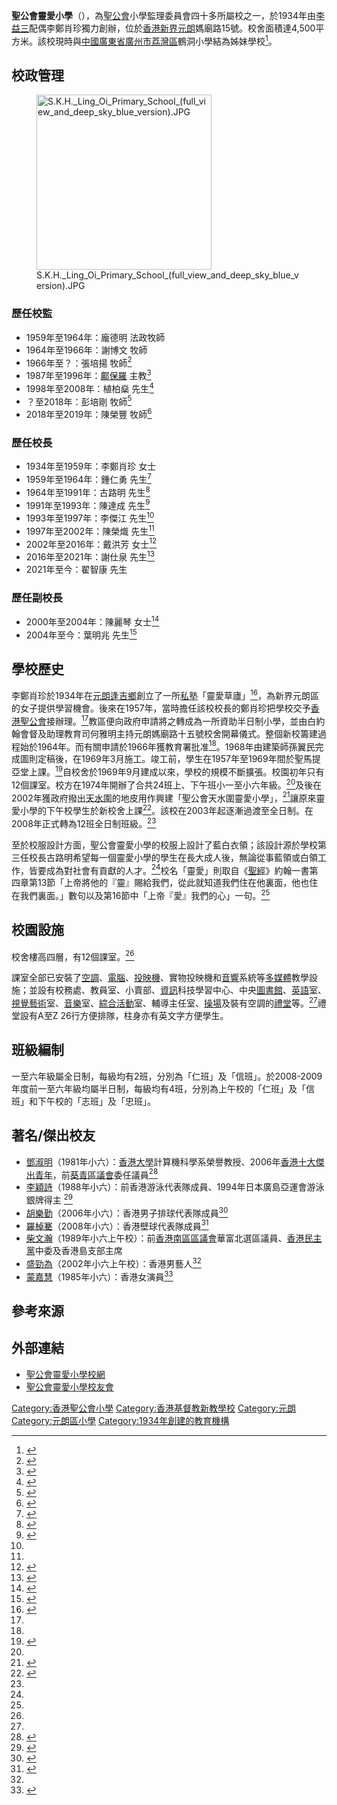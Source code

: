 {{NoteTA
|G1 = Unit
}}
{{distinguish|聖公會天水圍靈愛小學}}
{{Infobox school 
| name = 聖公會靈愛小學<br>S.K.H. Ling Oi Primary School
| image = [[File:Skhlos_logo.png|200px]]
| motto = 非以役人、乃役於人
| established = 1934年
| type = 津貼全日制男女小學
| superintendent = 陳榮豐牧師
| principal = 翟智康先生
| vice_principal = 葉明兆先生
| religion = [[基督教|基督教]]
| school_sponsoring_body = [[聖公宗|聖公宗]]（香港）小學監理委員會
| location = {{HKG}}[[新界|新界]][[元朗|元朗]]媽廟路15號
| telephone = {{tel|852|2477 4019}}
| fax = {{tel|852|2474 1700}}
| website = {{url|http://www.lingoi.edu.hk}}
| district = [[元朗區|元朗區]]
| area = 約4,500平方米
}}

'''聖公會靈愛小學'''（{{lang-en|S.K.H. Ling Oi Primary School}}），為[[聖公會|聖公會]]小學監理委員會四十多所屬校之一，於1934年由[[李益三|李益三]]配偶李鄭肖珍獨力創辦，位於[[香港|香港]][[新界|新界]][[元朗|元朗]]媽廟路15號。校舍面積達4,500平方米。該校現時與[[中華人民共和國|中國]][[廣東省|廣東省]][[廣州市|廣州市]][[荔灣區|荔灣區]]鶴洞小學結為姊妹學校<ref>{{cite web |url=https://drive.google.com/file/d/1qDOQg0WCm6IRg4xKyQTUBJk9kRZ7HW83/view?usp=sharing |title=靈愛之聲第37期 |last= |first= |date=2018-02-01|website= |publisher=聖公會靈愛小學 |access-date=2019-08-22|quote=}}</ref>。

==校政管理==
[[File:S.K.H._Ling_Oi_Primary_School_(full_view_and_deep_sky_blue_version).JPG|280px]]

=== 歷任校監 ===
* 1959年至1964年：龐德明 法政牧師
* 1964年至1966年：謝博文 牧師
* 1966年至？：張培揚 牧師<ref name="APSC本會屬校 靈愛小學">{{cite web |url=http://www.apsc.org.hk/lingoi.html |title=APSC本會屬校 靈愛小學 |last= |first= |date=2017 |website= |publisher=聖公宗(香港)小學監理委員會有限公司 |access-date=2019-08-21|quote=}}</ref>
* 1987年至1996年：[[鄺保羅|鄺保羅]] 主教<ref>{{cite web |url=https://qcrc.qef.org.hk/Publish/proposal/2000/2000-0533/2000-0533-D03-31800.pdf |title=優質教育基金計劃期終報告附件 |last= |first= |date=2000 |website= |publisher=聖公會靈愛小學 |access-date=2019-08-21|quote=}}</ref>
* 1998年至2008年：植柏燊 先生<ref>{{cite web |url=https://drive.google.com/file/d/1f-BKxXRwgz-PtCUYRKFp6ILct2sgDU3z/view?usp=sharing |title=靈愛之聲第21期 |last= |first= |date=2012-12-10 |website= |publisher=聖公會靈愛小學 |access-date=2019-08-22|quote=}}</ref>
* ？至2018年：彭培剛 牧師<ref>{{cite web |url=https://drive.google.com/file/d/1vK2In4tDxKNpCBXoxfaSWPHhmJIf0ZC6/view?usp=sharing |title=靈愛之聲第38期 |last= |first= |date=2018-08-08|website= |publisher=聖公會靈愛小學 |access-date=2019-08-22|quote=}}</ref>
* 2018年至2019年：陳榮豐 牧師<ref>{{cite web |url=https://drive.google.com/file/d/1vK2In4tDxKNpCBXoxfaSWPHhmJIf0ZC6/view?usp=sharing |title=靈愛之聲第39期 |last= |first= |date=2019-07-09|website= |publisher=聖公會靈愛小學 |access-date=2019-08-22|quote=}}</ref>

=== 歷任校長 ===
* 1934年至1959年：李鄭肖珍 女士
* 1959年至1964年：鍾仁勇 先生<ref>{{cite web |url=https://www.facebook.com/hkskhminghua/posts/1193263084034717/ |title=明華微訪談——探索基督教教堂背後的故事 |last= |first= |date=2015-12-11 |website= |publisher=香港聖公會明華神學院 HKSKH Ming Hua Theological College |access-date=2019-08-21|quote=}}</ref>
* 1964年至1991年：古路明 先生<ref>{{cite web |url=http://www.lingoi.edu.hk/index.php?option=com_content&view=article&id=1100:2016-02-01-06-16-35&catid=117&Itemid=702 |title=古路明校長八秩晉五壽辰感恩餐會 |last= |first= |date=2016-4 |website= |publisher=聖公會靈愛小學 |access-date=2019-08-21|quote=}}</ref>
* 1991年至1993年：陳達成 先生<ref name="靈愛之聲第20期">{{cite web |url=https://drive.google.com/file/d/18938mkmjHJKSWsr-qhR2ifCfXInBDYmt/view?usp=sharing |title=靈愛之聲第20期 |last= |first= |date=2012-12-10 |website= |publisher=聖公會靈愛小學 |access-date=2019-08-22|quote=}}</ref>
* 1993年至1997年：李傑江 先生<ref name="靈愛之聲第20期" />
* 1997年至2002年：陳榮熾 先生<ref name="靈愛之聲第20期" />
* 2002年至2016年：戴洪芳 女士<ref>{{cite web |url=http://www2.hkedcity.net/sch_files/a/lop/lop-mail/public_html/0607/2nd/119.pdf |title=第四十四屆畢業典禮餘慶節目演出 |last= |first= |date=2007-05-30|website= |publisher=聖公會靈愛小學 |access-date=2019-08-21|quote= |archive-url=https://web.archive.org/web/20190821130313/http://www2.hkedcity.net/sch_files/a/lop/lop-mail/public_html/0607/2nd/119.pdf |archive-date=2019-08-21 |dead-url=yes }}</ref>
* 2016年至2021年：謝仕泉 先生<ref>{{cite news | title=校長談選校 家長必睇 | url=https://orientaldaily.on.cc/cnt/lifestyle/20171112/00321_003.html | format= | publisher=東方日報 | date=2017-11-12 | accessdate=2019-08-21|quote= }}</ref>
* 2021年至今：翟智康 先生

===歷任副校長===
* 2000年至2004年：陳麗琴 女士<ref name="靈愛之聲第6期">{{cite web |url=https://drive.google.com/file/d/1iA_OqO4_P_q1Qw5Uo2tXUacCir3Xzizy/view?usp=sharing |title=靈愛之聲第6期 |last= |first= |date=2002-06-01|website= |publisher=聖公會靈愛小學 |access-date=2019-08-22|quote=}}</ref>
* 2004年至今：葉明兆 先生<ref>{{cite web |url=http://www2.hkedcity.net/sch_files/a/lop/lop-mail/public_html/0607/1st/089.pdf |title=通告2001-2002年度上學期通告第42號 |last= |first= |date=2006-10-10 |website= |publisher=聖公會靈愛小學 |access-date=2019-08-22|quote= |archive-url=https://web.archive.org/web/20190822105407/http://www2.hkedcity.net/sch_files/a/lop/lop-mail/public_html/0607/1st/089.pdf |archive-date=2019-08-22 |dead-url=yes }}</ref>

==學校歷史==
李鄭肖珍於1934年在[[元朗|元朗]][[逢吉鄉|逢吉鄉]]創立了一所[[私塾|私塾]]「靈愛草廬」<ref name="靈愛小學 樹德立仁80年 音樂劇揭藍白領校服之迷">{{cite web |url=http://www.apsc.org.hk/lingoi.html |title=靈愛小學 樹德立仁80年 音樂劇揭藍白領校服之迷 |last= |first= |date=2014-08-03|website= |publisher=教聲第2004期 |access-date=2019-08-21|quote=}}</ref>，為新界元朗區的女子提供學習機會。後來在1957年，當時擔任該校校長的鄭肖珍把學校交予[[香港聖公會|香港聖公會]]接辦理。<ref name="APSC本會屬校 靈愛小學" />教區便向政府申請將之轉成為一所資助半日制小學，並由白約翰會督及助理教育司何雅明主持元朗媽廟路十五號校舍開幕儀式。整個新校籌建過程始於1964年。而有關申請於1966年獲教育署批准<ref name="靈愛小學 樹德立仁80年 音樂劇揭藍白領校服之迷" />。1968年由建築師孫翼民完成圖則定稿後，在1969年3月施工。竣工前，學生在1957年至1969年間於聖馬提亞堂上課。<ref name="靈愛小學85周年 陳主教盼繼續有「靈」有「愛」">{{cite web |url=http://echo.hkskh.org/issue.aspx?lang=2&id=4409&nid=6707 |title=靈愛小學85周年 陳主教盼繼續有「靈」有「愛」 |last= |first= |date=2019-01-06|website= |publisher=教聲第2235期 |access-date=2019-08-21|quote=}}</ref>自校舍於1969年9月建成以來，學校的規模不斷擴張。校園初年只有12個課室。校方在1974年開辦了合共24班上、下午班小一至小六年級。<ref name="APSC本會屬校 靈愛小學" />及後在2002年獲政府撥出[[天水圍|天水圍]]的地皮用作興建「聖公會天水圍靈愛小學」，<ref>{{cite web |url=http://www2.hkedcity.net/sch_files/a/tlo/tlo-it/public_html/pdf/0506/0405report.pdf |title=二零零四年至二零零五年周年校務報告 |last= |first= |date=2005 |website= |publisher=聖公會天水圍靈愛小學 |access-date=2019-08-21|quote= |archive-url=https://web.archive.org/web/20061130175634/http://www2.hkedcity.net/sch_files/a/tlo/tlo-it/public_html/pdf/0506/0405report.pdf |archive-date=2006-11-30 |dead-url=yes }}</ref>讓原來靈愛小學的下午校學生於新校舍上課<ref>{{cite news | title=天水圍小學擱置轉制 | url=http://std.stheadline.com/archive/fullstory.asp?andor=or&year1=2002&month1=9&day1=13&year2=2002&month2=9&day2=13&category=all&id=20020913g02&keyword1=&keyword2= | format= | publisher=星島日報 | date=2002-09-13| accessdate=2019-08-21|quote= }}</ref>。該校在2003年起逐漸過渡至全日制。在2008年正式轉為12班全日制班級。<ref name="APSC本會屬校 靈愛小學" />

至於校服設計方面，聖公會靈愛小學的校服上設計了藍白衣領；該設計源於學校第三任校長古路明希望每一個靈愛小學的學生在長大成人後，無論從事藍領或白領工作，皆要成為對社會有貢獻的人才。<ref name="靈愛小學 樹德立仁80年 音樂劇揭藍白領校服之迷" />校名「靈愛」則取自《[[聖經|聖經]]》約翰一書第四章第13節「上帝將他的『靈』賜給我們，從此就知道我們住在他裏面，他也住在我們裏面。」數句以及第16節中「上帝『愛』我們的心」一句。<ref name="靈愛小學85周年 陳主教盼繼續有「靈」有「愛」" />

== 校園設施 ==
校舍樓高四層，有12個課室。<ref name="學校概覽2017/2018">{{cite web |url=https://drive.google.com/file/d/16vWepIXu-m1PGMU54jcoJfvVVuLzEvbl/view?usp=sharing |title=學校概覽2017/2018 |last= |first= |date=2017 |website= |publisher=聖公會靈愛小學 |access-date=2019-08-22|quote=}}</ref>課室全部已安裝了[[空調|空調]]、[[電腦|電腦]]、[[投映機|投映機]]、實物投映機和[[音響|音響]]系統等[[多媒體|多媒體]]教學設施；並設有校務處、教員室、小賣部、[[資訊|資訊]]科技學習中心、中央[[圖書館|圖書館]]、[[英語|英語]]室、[[視覺藝術|視覺藝術]]室、[[音樂|音樂]]室、[[綜合活動|綜合活動]]室、輔導主任室、[[操場|操場]]及裝有空調的[[禮堂|禮堂]]等。<ref name="學校概覽2017/2018" />禮堂設有A至Z 26行方便排隊，柱身亦有英文字方便學生。

== 班級編制 ==
一至六年級屬全日制，每級均有2班，分別為「仁班」及「信班」。於2008-2009年度前一至六年級均屬半日制，每級均有4班，分別為上午校的「仁班」及「信班」和下午校的「志班」及「忠班」。

==著名/傑出校友==
*[[鄧淑明|鄧淑明]]{{JP|nocat}}（1981年小六）：[[香港大學|香港大學]]計算機科學系榮譽教授、2006年[[香港十大傑出青年|香港十大傑出青年]]，前[[葵青區議會|葵青區議會]]委任議員<ref>{{cite book |author1=鄧淑明 |title=浪遊IT世界 |date=2016 |publisher=萬里機構 |page=25 |quote=|url=}}</ref>
*[[李穎詩|李穎詩]]（1988年小六）：前香港游泳代表隊成員、1994年日本廣島亞運會游泳銀牌得主 <ref>{{cite web |url=https://drive.google.com/file/d/1pSibnbiVybV7reD0_QfPxxmt9ZuB5nOq/view?usp=sharing |title=靈愛之聲第12期 |last= |first= |date=2005-06-01|website= |publisher=聖公會靈愛小學 |access-date=2019-08-22|quote=}}</ref>
*[[胡樂勤|胡樂勤]]（2006年小六）：香港男子排球代表隊成員<ref>{{cite web |url=https://drive.google.com/file/d/1nkz1k5GbXlk1uqb9-EF7WRYqyBAQgSuA/view?usp=sharing |title=靈愛之聲第33期 |last= |first= |date=2016-03-02|website= |publisher=聖公會靈愛小學 |access-date=2019-08-22|quote=}}</ref>
*[[羅棹騫|羅棹騫]]（2008年小六）：香港壁球代表隊成員<ref>{{cite web |url=https://drive.google.com/file/d/12g82FZmabeqoqB4Tqxm2rirct5sRoYOs/view?usp=sharing |title=靈愛之聲第19期 |last= |first= |date=2012-12-10 |website= |publisher=聖公會靈愛小學 |access-date=2019-08-22|quote=}}</ref>
*[[柴文瀚|柴文瀚]]（1989年小六上午校）：前[[香港|香港]][[南區區議會|南區區議會]]華富北選區議員、[[香港民主黨|香港民主黨]]中委及香港島支部主席
*[[盛勁為|盛勁為]]（2002年小六上午校）：香港男藝人<ref name="靈愛之聲第6期" />
*[[蒙嘉慧|蒙嘉慧]]（1985年小六）：香港女演員<ref>{{cite web |url=https://archive.ph/wBDrx |title=1984-1985年第22屆小六畢業生合照，由下至上第四排右五者為蒙嘉慧 |date=1985 |website= |publisher=聖公會靈愛小學 |access-date=2021-08-25 |quote=}}</ref>

== 參考來源 ==
{{reflist|30em}}

==外部連結==
*[http://www.lingoi.edu.hk 聖公會靈愛小學校網]
*[https://www.loaa.hk/?option=com_content&view=category&layout=blog&id=117&Itemid=702 聖公會靈愛小學校友會]

{{香港聖公會院校}}
[[Category:香港聖公會小學|Category:香港聖公會小學]]
[[Category:香港基督教新教學校|Category:香港基督教新教學校]]
[[Category:元朗|Category:元朗]]
[[Category:元朗區小學|Category:元朗區小學]]
[[Category:1934年創建的教育機構|Category:1934年創建的教育機構]]